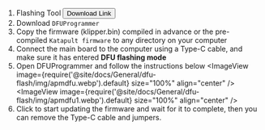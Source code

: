 1. Flashing Tool <Button variant="contained" disableElevation component="a" rel="noopener" href="https://mellow-next.klipper.cn/docs/ResDownload/auxiliary_software/">Download Link</Button>
2. Download `DFUProgrammer`
3. Copy the firmware (klipper.bin) compiled in advance or the pre-compiled `Katapult firmware` to any directory on your computer
4. Connect the main board to the computer using a Type-C cable, and make sure it has entered **DFU flashing mode**
5. Open DFUProgrammer and follow the instructions below
    <ImageView image={require('@site/docs/General/dfu-flash/img/apmdfu.webp').default} size="100%" align="center" />
    <ImageView image={require('@site/docs/General/dfu-flash/img/apmdfu1.webp').default} size="100%" align="center" />
6. Click to start updating the firmware and wait for it to complete, then you can remove the Type-C cable and jumpers.
